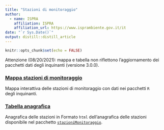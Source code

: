 ```yaml
---
title: "Stazioni di monitoraggio"
author:
  - name: ISPRA
    affiliation: ISPRA
    affiliation_url: https://www.isprambiente.gov.it/it
date: "`r Sys.Date()`"
output: distill::distill_article
---
```


```r
knitr::opts_chunk$set(echo = FALSE)
```

Attenzione (08/20/2021): mappa e tabella non riflettono l'aggiornamento dei pacchetti dati degli inquinanti (versione 3.0.0).

### [Mappa stazioni di monitoraggio](./mappaStazioniValide.html)

Mappa interattiva delle stazioni di monitoraggio con dati nei pacchetti `R` degli inquinanti.

### [Tabella anagrafica](./tabella_anagrafica.html)

Anagrafica delle stazioni in Formato `html` dell'anagrafica delle stazioni disponibile nel pacchetto [`stazioniMonitoraggio`](anagrafica.html).